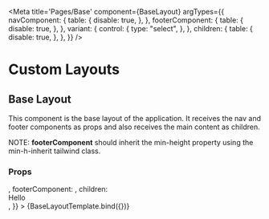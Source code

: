 
<Meta
  title='Pages/Base'
  component={BaseLayout}
  argTypes={{
    navComponent: {
      table: {
        disable: true,
      },
    },
    footerComponent: {
      table: {
        disable: true,
      },
    },
    variant: {
      control: {
        type: "select",
      },
    },
    children: {
      table: {
        disable: true,
      },
    },
  }}
/>


# Custom Layouts

## Base Layout

This component is the base layout of the application. It receives the nav and footer components as props and also receives the main content as children.

NOTE: **footerComponent** should inherit the min-height property using the min-h-inherit tailwind class.

### Props

<Props of={BaseLayout} />

<Preview>
  <Story
    name='Base'
    args={{
      navComponent: <DemoNav className='bg-nav-gray h-full w-full' />,
      footerComponent: <DemoFooter className=' bg-navy-05 min-h-inherit' />,
      children: <div className='bg-orange-01 h-screen w-full'>Hello</div>,
    }}
  >
    {BaseLayoutTemplate.bind({})}
  </Story>
</Preview>

